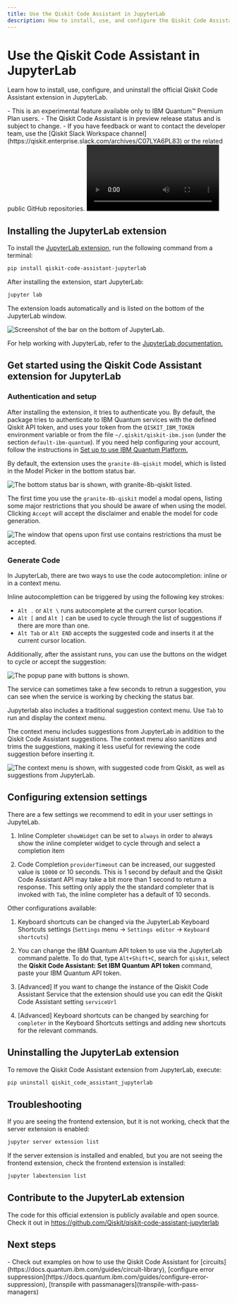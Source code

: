 ```yaml
---
title: Use the Qiskit Code Assistant in JupyterLab
description: How to install, use, and configure the Qiskit Code Assistant in JupyterLab.
---
```


# Use the Qiskit Code Assistant in JupyterLab

Learn how to install, use, configure, and uninstall the official Qiskit Code Assistant extension in JupyterLab.

<Admonition type="note" title="Notes">
    - This is an experimental feature available only to IBM Quantum&trade; Premium Plan users.
    - The Qiskit Code Assistant is in preview release status and is subject to change.
    - If you have feedback or want to contact the developer team, use the [Qiskit Slack Workspace channel](https://qiskit.enterprise.slack.com/archives/C07LYA6PL83) or the related public GitHub repositories.
</Admonition>


<video title="A user uses the Qiskit Code Assistant in JupyterLab. The user has a comment in the code to get the available backends for their account in IBM Quantum, the Qiskit Code Assistant gives a code suggestion to get the available backends. The user executes the code, gets the available backends in IBM Quantum Platform for the current account. The user ask to the Qiskit Code Assistant to generate the code to get the T1, T2 and other properties for the qubit 1 in the device ibm_brisbane. The assistant gives a code suggestion. The user runs the suggested code and get the desired output." className="max-w-auto h-auto" controls>
  <source src="/videos/guides/qiskit-code-assistant/demo-JupyterLab-t1t2-granite-8b-qiskit-short.mp4" type="video/mp4"></source>
</video>

## Installing the JupyterLab extension
To install the [JupyterLab extension](https://github.com/Qiskit/qiskit-code-assistant-jupyterlab), run the following command from a terminal:
```sh
pip install qiskit-code-assistant-jupyterlab
```

After installing the extension, start JupyterLab:

```sh
jupyter lab
```

The extension loads automatically and is listed on the bottom of the JupyterLab window.

![Screenshot of the bar on the bottom of JupyterLab.](/images/run/qiskit-code-assistant/jupyterlab-selected-model.png)

For help working with JupyterLab, refer to the [JupyterLab documentation.](https://jupyterlab.readthedocs.io/en/latest/)

## Get started using the Qiskit Code Assistant extension for JupyterLab

### Authentication and setup

After installing the extension, it tries to authenticate you. By default, the package tries to authenticate to IBM Quantum services with the defined Qiskit API token, and uses your token from the `QISKIT_IBM_TOKEN` environment variable or from the file `~/.qiskit/qiskit-ibm.json` (under the section `default-ibm-quantum`). If you need help configuring your account, follow the instructions in [Set up to use IBM Quantum Platform.](/guides/setup-channel#set-up-to-use-ibm-quantum-platform)

By default, the extension uses the `granite-8b-qiskit` model, which is listed in the Model Picker in the bottom status bar.

![The bottom status bar is shown, with `granite-8b-qiskit` listed.](/images/guides/qiskit-code-assistant/vscode-selected-model.png)

The first time you use the `granite-8b-qiskit` model a modal opens, listing some major restrictions that you should be aware of when using the model. Clicking `Accept` will accept the disclaimer and enable the model for code generation.

![The window that opens upon first use contains restrictions tha must be accepted.](/images/guides/qiskit-code-assistant/eula.png)

### Generate Code
In JupyterLab, there are two ways to use the code autocompletion: inline or in a context menu.

Inline autocomplettion can be triggered by using the following key strokes:

- `Alt .` or `Alt \` runs autocomplete at the current cursor location.
- `Alt [` and `Alt ]` can be used to cycle through the list of suggestions if there are
  more than one.
- `Alt Tab` or `Alt END` accepts the suggested code and inserts it at the current
  cursor location.

Additionally, after the assistant runs, you can use the buttons on the widget to cycle or accept the suggestion:

![The popup pane with buttons is shown.](/images/run/qiskit-code-assistant/jupyterlab-inline-complete.png)

<Admonition type="note">
The service can sometimes take a few seconds to retrun a suggestion, you can see when the service is working by checking the status bar.
</Admonition>

Jupyterlab also includes a traditional suggestion context menu. Use `Tab` to run and display the context menu.

The context menu includes suggestions from JupyterLab in addition to the Qiskit Code Assistant suggestions. The context menu also sanitizes and trims the suggestions, making it less useful for reviewing the code suggestion before inserting it.

![The context menu is shown, with suggested code from Qiskit, as well as suggestions from JupyterLab.](/images/run/qiskit-code-assistant/jupyterlab-tab-complete.png)

## Configuring extension settings


There are a few settings we recommend to edit in your user settings in JupyteLab.

1. Inline Completer `showWidget` can be set to `always` in order to always show the inline completer widget to cycle through and select a completion item

2. Code Completion `providerTimeout` can be increased, our suggested value is `10000` or 10 seconds. This is 1 second by default and the Qiskit Code Assistant API may take a bit more than 1 second to return a response. This setting only apply the the standard completer that is invoked with `Tab`, the inline completer has a default of 10 seconds.


Other configurations available:

1. Keyboard shortcuts can be changed via the JupyterLab Keyboard Shortcuts settings (`Settings` menu -> `Settings editor` -> `Keyboard shortcuts`)

2. You can change the IBM Quantum API token to use via the JupyterLab command palette. To do that, type `Alt+Shift+C`, search for `qiskit`, select the **Qiskit Code Assistant: Set IBM Quantum API token** command, paste your IBM Quantum API token.

2. [Advanced] If you want to change the instance of the Qiskit Code Assistant Service that the extension should use you can edit the Qiskit Code Assistant setting `serviceUrl`

3. [Advanced] Keyboard shortcuts can be changed by searching for `completer` in the Keyboard Shortcuts settings and adding new shortcuts for the relevant commands.


## Uninstalling the JupyterLab extension


To remove the Qiskit Code Assistant extension from JupyterLab, execute:

```bash
pip uninstall qiskit_code_assistant_jupyterlab
```

## Troubleshooting

If you are seeing the frontend extension, but it is not working, check that the server
extension is enabled:

```bash
jupyter server extension list
```

If the server extension is installed and enabled, but you are not seeing the frontend
extension, check the frontend extension is installed:

```bash
jupyter labextension list
```


## Contribute to the JupyterLab extension

The code for this official extension is publicly available and open source. Check it out in <https://github.com/Qiskit/qiskit-code-assistant-jupyterlab>



## Next steps

<Admonition type="tip" title="Recommendations">
    - Check out examples on how to use the Qiskit Code Assistant for [circuits](https://docs.quantum.ibm.com/guides/circuit-library), [configure error suppression](https://docs.quantum.ibm.com/guides/configure-error-suppression), [transpile with passmanagers](transpile-with-pass-managers)
</Admonition>

